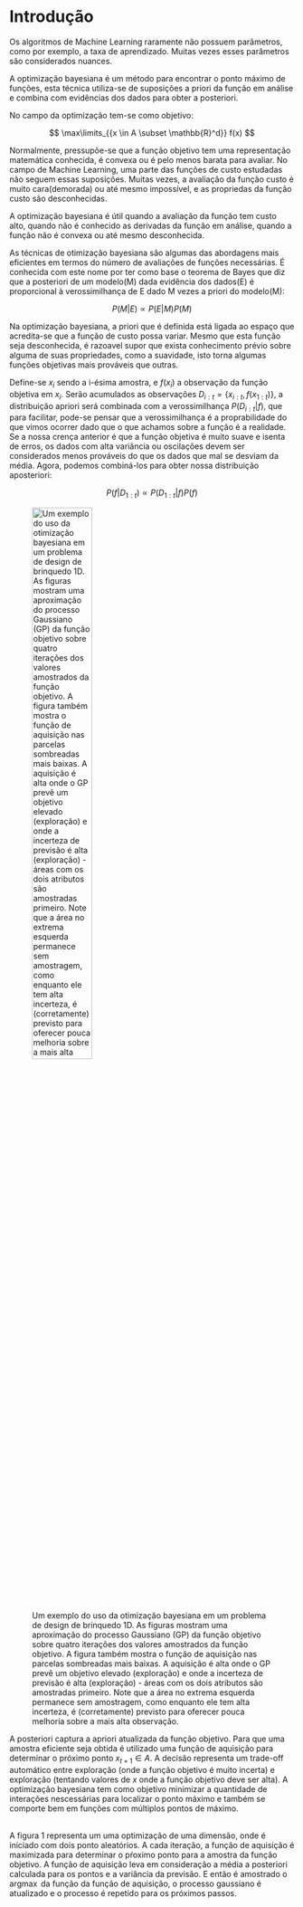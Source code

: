 # Introdução

Os algoritmos de Machine Learning raramente não possuem parãmetros, como por exemplo, a taxa de aprendizado. Muitas vezes esses parâmetros são considerados nuances.

A optimização bayesiana é um método para encontrar o ponto máximo de funções, esta técnica utiliza-se de suposições a priori da função em análise e combina com evidências dos dados para obter a posteriori. \ 


No campo da optimização tem-se como objetivo:

$$
\max\limits_{{x \in A \subset \mathbb{R}^d}} f(x)
$$

Normalmente, pressupõe-se que a função objetivo tem uma representação matemática conhecida, é convexa ou é pelo menos barata para avaliar. No campo de Machine Learning, uma parte das funções de custo estudadas não seguem essas suposições. Muitas vezes, a avaliação da função custo é muito cara(demorada) ou até mesmo impossível, e as propriedas da função custo são desconhecidas.\

A optimização bayesiana é útil quando a avaliação da função tem custo alto, quando não é conhecido as derivadas da função em análise, quando a função não é convexa ou até mesmo desconhecida.\

As técnicas de otimização bayesiana são algumas das abordagens mais eficientes em termos do número de avaliações de funções necessárias. É conhecida com este nome por ter como base o teorema de Bayes que diz que a posteriori de um modelo(M) dada evidência dos dados(E) é proporcional à verossimilhança de E dado M vezes a priori do modelo(M):

$$
P(M|E) \propto P(E|M)P(M)
$$

Na optimização bayesiana, a priori que é definida está ligada ao espaço que acredita-se que a função de custo possa variar. Mesmo que esta função seja desconhecida, é razoavel supor que exista conhecimento prévio sobre alguma de suas propriedades, como a suavidade, isto torna algumas funções objetivas mais prováveis que outras.\

Define-se $x_i$ sendo a i-ésima amostra, e $f(x_i)$ a observação da função objetiva em $x_i$. Serão acumulados as observações $D_{i:t}=\left\{ x_{i:t},f(x_{1:t}) \right\}$, a distribuição apriori será combinada com a verossimilhança $P(D_{i:t}|f)$, que para facilitar, pode-se pensar que a verossimilhança é a proprabilidade do que vimos ocorrer dado que o que achamos sobre a função é a realidade. Se a nossa crença anterior é que a função objetiva é muito suave e isenta de erros, os dados com alta variância ou oscilações devem ser considerados menos prováveis do que os dados que mal se desviam da média. Agora, podemos combiná-los para obter nossa distribuição aposteriori:

$$
P(f|D_{1:t}) \propto P(D_{1:t}|f)P(f)
$$

![Um exemplo do uso da otimização bayesiana em um problema de design de brinquedo 1D. As figuras mostram uma aproximação do processo Gaussiano (GP) da função objetivo sobre quatro iterações dos valores amostrados da função objetivo. A figura também mostra o função de aquisição nas parcelas sombreadas mais baixas. A aquisição é alta onde o GP
prevê um objetivo elevado (exploração) e onde a incerteza de previsão é alta (exploração) - áreas com os dois atributos são amostradas primeiro. Note que a área no extrema esquerda permanece sem amostragem, como enquanto ele tem alta incerteza, é (corretamente) previsto
para oferecer pouca melhoria sobre a mais alta observação.](images/bo.png){height=50%}  

A posteriori captura a apriori atualizada da função objetivo. Para que uma amostra eficiente seja obtida é utilizado uma função de aquisição para determinar o próximo ponto $x_{t+1} \in A$.  A decisão representa um trade-off automático entre exploração (onde a função objetivo é muito incerta) e exploração (tentando valores de $x$ onde a função objetivo deve ser alta). A optimização bayesiana tem como objetivo minimizar a quantidade de interações nescessárias para localizar o ponto máximo e também se comporte bem em funções com múltiplos pontos de máximo.\
\

A figura 1 representa um uma optimização de uma dimensão, onde é iniciado com dois ponto aleatórios. A cada iteração, a função de aquisição é maximizada para determinar o pŕoximo ponto para a amostra da função objetivo. A função de aquisição leva em consideração a média a posteriori calculada para os pontos e a variância da previsão. E então é amostrado o $\operatorname{argmax}$ da função da função de aquisição, o processo gaussiano é atualizado e o processo é repetido para os próximos passos.\
\
\